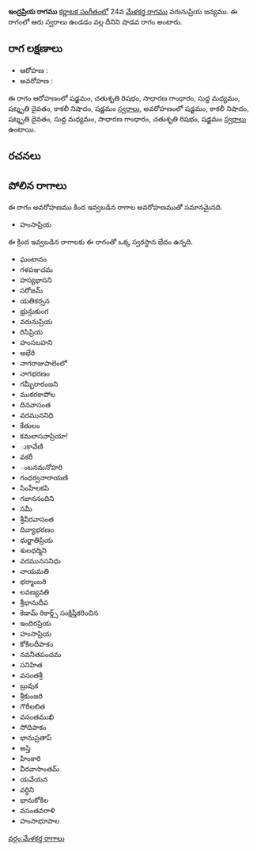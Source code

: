 {{Infobox ragam
	| name          	= ఇంద్రప్రియ
	| synonym	    	= 
	| mela          	= 
	| chakra        	= 
	| janaka        	= 
	| type          	= శాడవ
	| arohanam      	= {{svaraC|S|R2|G2|M1|D3|N3|S'}} 
	| avarohanam    	= {{svaraC|S'|N3|D3|M1|G2|R2|S}}
	| jeeva         	=
	| chhaya        	=
	| nyasa         	=
	| vishesha      	= 
	| equivalent  		= 
}}
{{కర్ణాటక సంగీత రాగాలు}}
'''ఇంద్రప్రియ రాగము''' [[కర్ణాటక సంగీతం]]లో 24వ [[మేళకర్త రాగము]] వరునుప్రియ జన్యము.  ఈ రాగంలో ఆరు స్వరాలు ఉండడం వల్ల దీనిని షాడవ రాగం అంటారు.


==రాగ లక్షణాలు==


* ఆరోహణ : {{svaraC|S|R2|G2|M1|D3|N3|S'}} 
* అవరోహణ : {{svaraC|S'|N3|D3|M1|G2|R2|S}}

ఈ రాగం ఆరోహణంలో షడ్జమం, చతుశృతి రిషభం, సాధారణ గాంధారం, సుద్ద మధ్యమం, షట్శృతి దైవతం, కాకలీ నిషాదం, షడ్జమం [[స్వరాలు]], అవరోహణంలో షడ్జమం, కాకలీ నిషాదం, షట్శృతి దైవతం, సుద్ద మధ్యమం, సాధారణ గాంధారం, చతుశృతి రిషభం, షడ్జమం [[స్వరాలు]] ఉంటాయి.

==రచనలు==



==పోలిన రాగాలు==
ఈ రాగం అవరోహణము కింద ఇవ్వబడిన రాగాల అవరోహణముతో సమానమైనది.
* హంసాప్రియ

ఈ క్రింద ఇవ్వబడిన రాగాలకు ఈ రాగంతో ఒక్క స్వరస్థాన భేదం ఉన్నది.
* ఘంటానం
* గళపఞచమ
* హస్యభాసని
* సరోజమ్
* యతికర్సన
* భ్రున్గుకుంగ
* వరునుప్రియ
* రిసిప్రియ
* హంసబహని
* అభేరి
* నాగరాజుపాలెంలో
* నాగభరణం
* గమ్భీరారంజని
* ముకరకాపోల
* దినవాసంత
* వరముననిధి
* కేతులం
* కమలాసనాప్రియా!
* ుకావేణి
* వకరీ
* ంబనమనోహరి
* గంధర్వనారాయణి
* సింహేలకపి
* గజాననందిని
* సమీ
* శ్రీవీరవాసంత
* దివ్యాభరణం
* ధుర్జాతిప్రియ
* శులధర్మిని
* వరమునసనిధు
* నాయమతి
* భర్మాంబరి
* లవణ్యవతి
* శ్రీభానుదీప
* కెడామ్ రికార్డ్స్ సంక్షిప్తీకరించిన
* ఇందిరప్రియ
* హంసాప్రియ
* కోకిలదీపాకం
* నవనీతపంచమ
* సనిహిత
* వసంతశ్రీ
* బ్రువుక
* శ్రీకుంజరి
* గౌరీలలిత
* వసంతముఖి
* సోదిపాకం
* భానుప్రతాప్
* అస్తి
* హింకారి
* వీరవాసాంతమ్
* యవేయన
* వర్ధిని
* భానుకోకిల
* వసంతవరాళి
* హంసాభూపాల



[[వర్గం:మేళకర్త రాగాలు]]